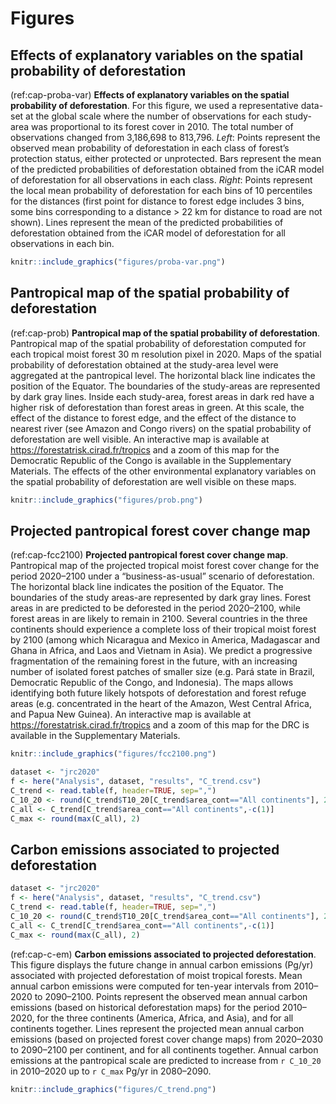 # Figures

<!-------------------------------------------------------------------------------------->
<!-- Effects of explanatory variables on the spatial probability of deforestation -->
<!-------------------------------------------------------------------------------------->

## Effects of explanatory variables on the spatial probability of deforestation

(ref:cap-proba-var) **Effects of explanatory variables on the spatial probability of deforestation**. For this figure, we used a representative data-set at the global scale where the number of observations for each study-area was proportional to its forest cover in 2010. The total number of observations changed from 3,186,698 to 813,796. _Left_: Points represent the observed mean probability of deforestation in each class of forest's protection status, either protected or unprotected. Bars represent the mean of the predicted probabilities of deforestation obtained from the iCAR model of deforestation for all observations in each class. _Right_: Points represent the local mean probability of deforestation for each bins of 10 percentiles for the distances (first point for distance to forest edge includes 3 bins, some bins corresponding to a distance > 22 km for distance to road are not shown). Lines represent the mean of the predicted probabilities of deforestation obtained from the iCAR model of deforestation for all observations in each bin.   

```r
knitr::include_graphics("figures/proba-var.png")
```


<!----------------------------------------------------------------->
<!-- Pantropical map of the spatial probability of deforestation -->
<!----------------------------------------------------------------->

## Pantropical map of the spatial probability of deforestation

(ref:cap-prob) **Pantropical map of the spatial probability of deforestation**. Pantropical map of the spatial probability of deforestation computed for each tropical moist forest 30 m resolution pixel in 2020. Maps of the spatial probability of deforestation obtained at the study-area level were aggregated at the pantropical level. The horizontal black line indicates the position of the Equator. The boundaries of the study-areas are represented by dark gray lines. Inside each study-area, forest areas in dark red have a higher risk of deforestation than forest areas in green. At this scale, the effect of the distance to forest edge, and the effect of the distance to nearest river (see Amazon and Congo rivers) on the spatial probability of deforestation are well visible. An interactive map is available at <https://forestatrisk.cirad.fr/tropics> and a zoom of this map for the Democratic Republic of the Congo is available in the Supplementary Materials. The effects of the other environmental explanatory variables on the spatial probability of deforestation are well visible on these maps.

```r
knitr::include_graphics("figures/prob.png")
```

<!----------------------------------->
<!-- Projected forest cover change -->
<!----------------------------------->

## Projected pantropical forest cover change map

(ref:cap-fcc2100) **Projected pantropical forest cover change map**. Pantropical map of the projected tropical moist forest cover change for the period 2020--2100 under a "business-as-usual" scenario of deforestation. The horizontal black line indicates the position of the Equator. The boundaries of the study areas-are represented by dark gray lines. Forest areas in \textcolor{red}{red} are predicted to be deforested in the period 2020--2100, while forest areas in \textcolor{darkgreen}{green} are likely to remain in 2100. Several countries in the three continents should experience a complete loss of their tropical moist forest by 2100 (among which Nicaragua and Mexico in America, Madagascar and Ghana in Africa, and Laos and Vietnam in Asia). We predict a progressive fragmentation of the remaining forest in the future, with an increasing number of isolated forest patches of smaller size (e.g. Pará state in Brazil, Democratic Republic of the Congo, and Indonesia). The maps allows identifying both future likely hotspots of deforestation and forest refuge areas (e.g. concentrated in the heart of the Amazon, West Central Africa, and Papua New Guinea). An interactive map is available at <https://forestatrisk.cirad.fr/tropics> and a zoom of this map for the DRC is available in the Supplementary Materials.

```r
knitr::include_graphics("figures/fcc2100.png")
```

<!-------------------------------------------------------->
<!-- Carbon emissions associated to projected deforestation
<!-------------------------------------------------------->

```r
dataset <- "jrc2020"
f <- here("Analysis", dataset, "results", "C_trend.csv")
C_trend <- read.table(f, header=TRUE, sep=",")
C_10_20 <- round(C_trend$T10_20[C_trend$area_cont=="All continents"], 2)
C_all <- C_trend[C_trend$area_cont=="All continents",-c(1)]
C_max <- round(max(C_all), 2)
```

## Carbon emissions associated to projected deforestation

```r
dataset <- "jrc2020"
f <- here("Analysis", dataset, "results", "C_trend.csv")
C_trend <- read.table(f, header=TRUE, sep=",")
C_10_20 <- round(C_trend$T10_20[C_trend$area_cont=="All continents"], 2)
C_all <- C_trend[C_trend$area_cont=="All continents",-c(1)]
C_max <- round(max(C_all), 2)
```

(ref:cap-c-em) **Carbon emissions associated to projected deforestation**. This figure displays the future change in annual carbon emissions (Pg/yr) associated with projected deforestation of moist tropical forests. Mean annual carbon emissions were computed for ten-year intervals from 2010--2020 to 2090--2100. Points represent the observed mean annual carbon emissions (based on historical deforestation maps) for the period 2010--2020, for the three continents (America, Africa, and Asia), and for all continents together. Lines represent the projected mean annual carbon emissions (based on projected forest cover change maps) from 2020--2030 to 2090--2100 per continent, and for all continents together. Annual carbon emissions at the pantropical scale are predicted to increase from `r C_10_20` in 2010--2020 up to `r C_max` Pg/yr in 2080--2090.  

```r
knitr::include_graphics("figures/C_trend.png")
```

\newpage
